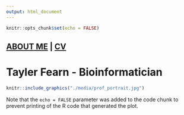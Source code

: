 ```yaml
---
output: html_document
---
```


```r
knitr::opts_chunk$set(echo = FALSE)
```

## [ABOUT ME](./about-me) | [CV](./about-me/Fearn_CV.pdf)##

# **Tayler Fearn - Bioinformatician** #

```r
knitr::include_graphics("./media/prof_portrait.jpg")
```


Note that the `echo = FALSE` parameter was added to the code chunk to prevent printing of the R code that generated the plot.
